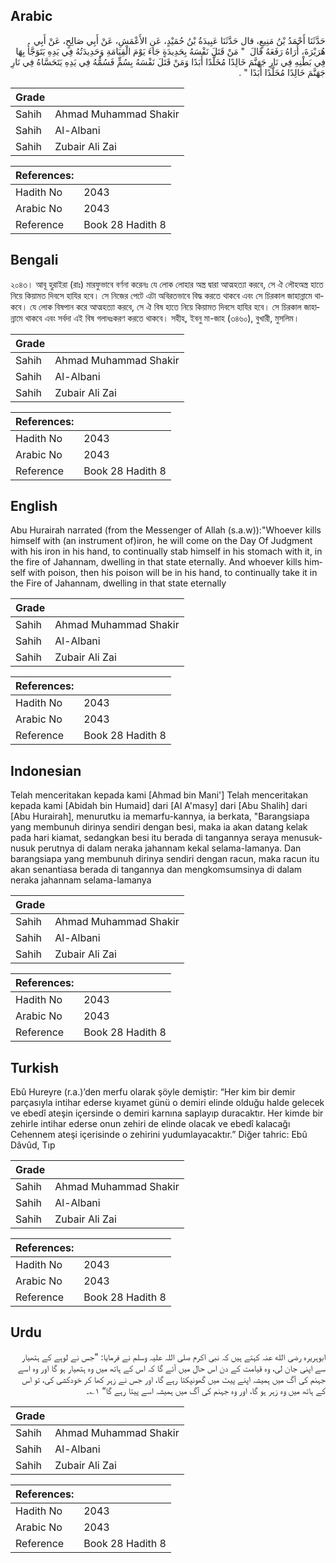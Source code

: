 ## Arabic


<div dir="rtl" lang="ar" style={{fontSize:'larger',backgroundColor:'#f8f9fa',padding:20}}>
حَدَّثَنَا أَحْمَدُ بْنُ مَنِيعٍ، قال حَدَّثَنَا عَبِيدَةُ بْنُ حُمَيْدٍ، عَنِ الأَعْمَشِ، عَنْ أَبِي صَالِحٍ، عَنْ أَبِي هُرَيْرَةَ، أُرَاهُ رَفَعَهُ قَالَ ‏ "‏ مَنْ قَتَلَ نَفْسَهُ بِحَدِيدَةٍ جَاءَ يَوْمَ الْقِيَامَةِ وَحَدِيدَتُهُ فِي يَدِهِ يَتَوَجَّأُ بِهَا فِي بَطْنِهِ فِي نَارِ جَهَنَّمَ خَالِدًا مُخَلَّدًا أَبَدًا وَمَنْ قَتَلَ نَفْسَهُ بِسُمٍّ فَسُمُّهُ فِي يَدِهِ يَتَحَسَّاهُ فِي نَارِ جَهَنَّمَ خَالِدًا مُخَلَّدًا أَبَدًا ‏"‏ ‏.‏
</div>
<div style={{backgroundColor:'#f8f9fa',padding:20, marginBottom: 10}}><table> <thead> <tr> <th>Grade</th> <th></th> </tr> </thead> <tbody> <tr><td>Sahih</td><td>Ahmad Muhammad Shakir</td></tr><tr><td>Sahih</td><td>Al-Albani</td></tr><tr><td>Sahih</td><td>Zubair Ali Zai</td></tr></tbody></table><table> <thead> <tr> <th>References:</th> <th></th> </tr> </thead> <tbody><tr><td>Hadith No</td><td>2043</td></tr><tr><td>Arabic No</td><td>2043</td></tr><tr><td>Reference</td><td>Book 28 Hadith 8</td></tr></tbody></table></div>

## Bengali


<div dir="ltr" lang="bn" style={{fontSize:'larger',backgroundColor:'#f8f9fa',padding:20}}>
২০৪৩। আবূ হুরাইরা (রাঃ) মারফুভাবে বর্ণনা করেনঃ যে লোক লোহার অস্ত্র দ্বারা আত্মহত্যা করবে, সে ঐ লৌহঅস্ত্র হাতে নিয়ে কিয়ামত দিবসে হাযির হবে। সে নিজের পেটে এটা অবিরতভাবে বিদ্ধ করতে থাকবে এবং সে চিরকাল জাহান্নামে থাকবে। যে লোক বিষপান করে আত্মহত্যা করবে, সে ঐ বিষ হাতে নিয়ে কিয়ামত দিবসে হাযির হবে। সে চিরকাল জাহান্নামে থাকবে এবং সর্বদা এই বিষ গলাধঃকরণ করতে থাকবে। সহীহ, ইবনু মা-জাহ (৩৪৬০), বুখারী, মুসলিম।
</div>
<div style={{backgroundColor:'#f8f9fa',padding:20, marginBottom: 10}}><table> <thead> <tr> <th>Grade</th> <th></th> </tr> </thead> <tbody> <tr><td>Sahih</td><td>Ahmad Muhammad Shakir</td></tr><tr><td>Sahih</td><td>Al-Albani</td></tr><tr><td>Sahih</td><td>Zubair Ali Zai</td></tr></tbody></table><table> <thead> <tr> <th>References:</th> <th></th> </tr> </thead> <tbody><tr><td>Hadith No</td><td>2043</td></tr><tr><td>Arabic No</td><td>2043</td></tr><tr><td>Reference</td><td>Book 28 Hadith 8</td></tr></tbody></table></div>

## English


<div dir="ltr" lang="en" style={{fontSize:'larger',backgroundColor:'#f8f9fa',padding:20}}>
Abu Hurairah narrated (from the Messenger of Allah (s.a.w)):"Whoever kills himself with (an instrument of)iron, he will come on the Day Of Judgment with his iron in his hand, to continually stab himself in his stomach with it, in the fire of Jahannam, dwelling in that state eternally. And whoever kills himself with poison, then his poison will be in his hand, to continually take it in the Fire of Jahannam, dwelling in that state eternally
</div>
<div style={{backgroundColor:'#f8f9fa',padding:20, marginBottom: 10}}><table> <thead> <tr> <th>Grade</th> <th></th> </tr> </thead> <tbody> <tr><td>Sahih</td><td>Ahmad Muhammad Shakir</td></tr><tr><td>Sahih</td><td>Al-Albani</td></tr><tr><td>Sahih</td><td>Zubair Ali Zai</td></tr></tbody></table><table> <thead> <tr> <th>References:</th> <th></th> </tr> </thead> <tbody><tr><td>Hadith No</td><td>2043</td></tr><tr><td>Arabic No</td><td>2043</td></tr><tr><td>Reference</td><td>Book 28 Hadith 8</td></tr></tbody></table></div>

## Indonesian


<div dir="ltr" lang="id" style={{fontSize:'larger',backgroundColor:'#f8f9fa',padding:20}}>
Telah menceritakan kepada kami [Ahmad bin Mani'] Telah menceritakan kepada kami [Abidah bin Humaid] dari [Al A'masy] dari [Abu Shalih] dari [Abu Hurairah], menurutku ia memarfu-kannya, ia berkata, "Barangsiapa yang membunuh dirinya sendiri dengan besi, maka ia akan datang kelak pada hari kiamat, sedangkan besi itu berada di tangannya seraya menusuk-nusuk perutnya di dalam neraka jahannam kekal selama-lamanya. Dan barangsiapa yang membunuh dirinya sendiri dengan racun, maka racun itu akan senantiasa berada di tangannya dan mengkomsumsinya di dalam neraka jahannam selama-lamanya
</div>
<div style={{backgroundColor:'#f8f9fa',padding:20, marginBottom: 10}}><table> <thead> <tr> <th>Grade</th> <th></th> </tr> </thead> <tbody> <tr><td>Sahih</td><td>Ahmad Muhammad Shakir</td></tr><tr><td>Sahih</td><td>Al-Albani</td></tr><tr><td>Sahih</td><td>Zubair Ali Zai</td></tr></tbody></table><table> <thead> <tr> <th>References:</th> <th></th> </tr> </thead> <tbody><tr><td>Hadith No</td><td>2043</td></tr><tr><td>Arabic No</td><td>2043</td></tr><tr><td>Reference</td><td>Book 28 Hadith 8</td></tr></tbody></table></div>

## Turkish


<div dir="ltr" lang="tr" style={{fontSize:'larger',backgroundColor:'#f8f9fa',padding:20}}>
Ebû Hureyre (r.a.)’den merfu olarak şöyle demiştir: “Her kim bir demir parçasıyla intihar ederse kıyamet günü o demiri elinde olduğu halde gelecek ve ebedî ateşin içersinde o demiri karnına saplayıp duracaktır. Her kimde bir zehirle intihar ederse onun zehiri de elinde olacak ve ebedî kalacağı Cehennem ateşi içerisinde o zehirini yudumlayacaktır.” Diğer tahric: Ebû Dâvûd, Tıp
</div>
<div style={{backgroundColor:'#f8f9fa',padding:20, marginBottom: 10}}><table> <thead> <tr> <th>Grade</th> <th></th> </tr> </thead> <tbody> <tr><td>Sahih</td><td>Ahmad Muhammad Shakir</td></tr><tr><td>Sahih</td><td>Al-Albani</td></tr><tr><td>Sahih</td><td>Zubair Ali Zai</td></tr></tbody></table><table> <thead> <tr> <th>References:</th> <th></th> </tr> </thead> <tbody><tr><td>Hadith No</td><td>2043</td></tr><tr><td>Arabic No</td><td>2043</td></tr><tr><td>Reference</td><td>Book 28 Hadith 8</td></tr></tbody></table></div>

## Urdu


<div dir="rtl" lang="ur" style={{fontSize:'larger',backgroundColor:'#f8f9fa',padding:20}}>
ابوہریرہ رضی الله عنہ کہتے ہیں کہ نبی اکرم صلی اللہ علیہ وسلم نے فرمایا: ”جس نے لوہے کے ہتھیار سے اپنی جان لی، وہ قیامت کے دن اس حال میں آئے گا کہ اس کے ہاتھ میں وہ ہتھیار ہو گا اور وہ اسے جہنم کی آگ میں ہمیشہ اپنے پیٹ میں گھونپکتا رہے گا، اور جس نے زہر کھا کر خودکشی کی، تو اس کے ہاتھ میں وہ زہر ہو گا، اور وہ جہنم کی آگ میں ہمیشہ اسے پیتا رہے گا“ ۱؎۔
</div>
<div style={{backgroundColor:'#f8f9fa',padding:20, marginBottom: 10}}><table> <thead> <tr> <th>Grade</th> <th></th> </tr> </thead> <tbody> <tr><td>Sahih</td><td>Ahmad Muhammad Shakir</td></tr><tr><td>Sahih</td><td>Al-Albani</td></tr><tr><td>Sahih</td><td>Zubair Ali Zai</td></tr></tbody></table><table> <thead> <tr> <th>References:</th> <th></th> </tr> </thead> <tbody><tr><td>Hadith No</td><td>2043</td></tr><tr><td>Arabic No</td><td>2043</td></tr><tr><td>Reference</td><td>Book 28 Hadith 8</td></tr></tbody></table></div>